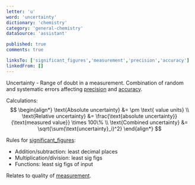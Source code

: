 ```yaml
---
letter: 'u'
word: 'uncertainty'
dictionary: 'chemistry'
category: 'general-chemistry'
dataSource: 'assistant'

published: true
comments: true

linksTo: ['significant_figures','measurement','precision','accuracy']
linkedFrom: []
---
```


<a id="uncertainty">Uncertainty</a> - Range of doubt in a measurement. Combination of random and systematic errors affecting [precision](#precision) and [accuracy](#accuracy).

Calculations:
$$
\begin{align*}
\text{Absolute uncertainty} &= \pm \text{ value units} \\
\text{Relative uncertainty} &= \frac{\text{absolute uncertainty}}{\text{measured value}} \times 100\% \\
\text{Combined uncertainty} &= \sqrt{\sum(\text{uncertainty}_i)^2}
\end{align*}
$$

Rules for [significant_figures](#significant_figures):
- Addition/subtraction: least decimal places
- Multiplication/division: least sig figs
- Functions: least sig figs of input

Relates to quality of [measurement](#measurement).
